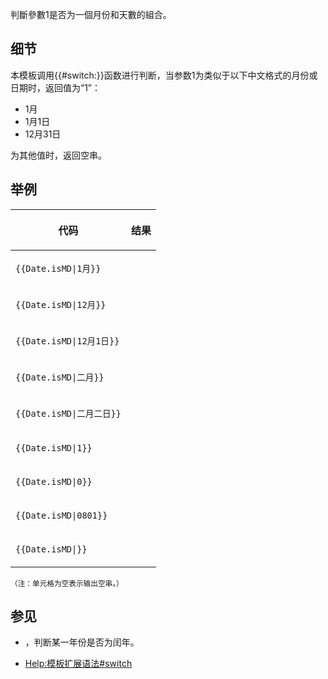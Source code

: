 <includeonly>{{pp-template}}{{esoteric}}</includeonly><noinclude>{{template doc page viewed directly}}</noinclude>
{{tl|Date.isMD|參數1}}判斷參數1是否为一個月份和天數的組合。
== 细节 ==
本模板调用<nowiki>{{#switch:}}</nowiki>函数进行判断，当参数1为类似于以下中文格式的月份或日期时，返回值为“1”：
* 1月
* 1月1日
* 12月31日
为其他值时，返回空串。

== 举例 ==

{| class="wikitable"
! 代码
! 结果
|-
| <code><nowiki>{{Date.isMD|1月}}</nowiki></code>
| {{Date.isMD|1月}}
|-
| <code><nowiki>{{Date.isMD|12月}}</nowiki></code>
| {{Date.isMD|12月}}
|-
| <code><nowiki>{{Date.isMD|12月1日}}</nowiki></code>
| {{Date.isMD|12月1日}}
|-
| <code><nowiki>{{Date.isMD|二月}}</nowiki></code>
| {{Date.isMD|二月}}
|-
| <code><nowiki>{{Date.isMD|二月二日}}</nowiki></code>
| {{Date.isMD|二月二日}}
|-
| <code><nowiki>{{Date.isMD|1}}</nowiki></code>
| {{Date.isMD|1}}
|-
| <code><nowiki>{{Date.isMD|0}}</nowiki></code>
| {{Date.isMD|0}}
|-
| <code><nowiki>{{Date.isMD|0801}}</nowiki></code>
| {{Date.isMD|0801}}
|-
| <code><nowiki>{{Date.isMD|}}</nowiki></code>
| {{Date.isMD|}}
|}
<span style="font-size:smaller;">（注：单元格为空表示输出空串。）</span>

== 参见 ==
* {{tl|Date.IsLeapYear}}，判断某一年份是否为闰年。
* [[Help:模板扩展语法#switch]]
<includeonly>
[[Category:日期计算模板|{{PAGENAME}}]]
</includeonly>